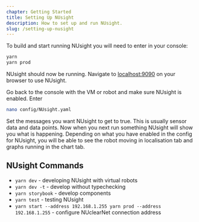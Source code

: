 ```yaml
---
chapter: Getting Started
title: Setting Up NUsight
description: How to set up and run NUsight.
slug: /setting-up-nusight
---
```


To build and start running NUsight you will need to enter in your console:

```bash
yarn
yarn prod
```

NUsight should now be running. Navigate to [localhost:9090](http://localhost:9090/) on your browser to use NUsight.

Go back to the console with the VM or robot and make sure NUsight is enabled. Enter

```bash
nano config/NUsight.yaml
```

Set the messages you want NUsight to get to true. This is usually sensor data and data points. Now when you next run something NUsight will show you what is happening. Depending on what you have enabled in the config for NUsight, you will be able to see the robot moving in localisation tab and graphs running in the chart tab.

## NUsight Commands

- `yarn dev` - developing NUsight with virtual robots
- `yarn dev -t` - develop without typechecking
- `yarn storybook` - develop components
- `yarn test` - testing NUsight
- `yarn start --address 192.168.1.255 yarn prod --address 192.168.1.255` - configure NUclearNet connection address